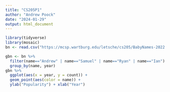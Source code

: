 ---
title: "CS205P1"
author: "Andrew Poock"
date: "2024-01-29"
output: html_document
---

```{r setup, include=FALSE}
library(tidyverse)
library(mosaic)
bn <- read.csv("https://mcsp.wartburg.edu/letsche/cs205/BabyNames-2022.csv")
```

```{r}
gbn <- bn %>%
  filter(name=="Andrew" | name=="Samuel" | name=="Ryan" | name=="Ian") %>%
  group_by(name, year)
gbn %>%
  ggplot(aes(x = year, y = count)) +
  geom_point(aes(color = name)) +
  ylab("Popularity") + xlab("Year")
```
